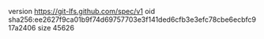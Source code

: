version https://git-lfs.github.com/spec/v1
oid sha256:ee2627f9ca01b9f74d69757703e3f141ded6cfb3e3efc78cbe6ecbfc917a2406
size 45626
